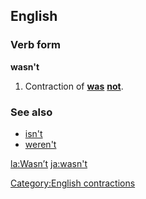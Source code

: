 ==English==
===Verb form===
'''wasn't'''

#Contraction of '''[[was]]''' '''[[not]]'''.

===See also===
*[[isn't]]
*[[weren't]]

[[Category:English contractions]]

[[la:Wasn’t]]
[[ja:wasn't]]